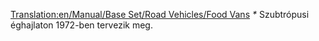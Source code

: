 [[Translation:en/Manual/Base Set/Road Vehicles/Food Vans]]
{{hu/Navbox Közúti járművek}}
{{hu/Közúti járművek|name     = Foster ételszállító
  |img      =en/Foster Food Van.png|price    = £4,592 ($9,184)  
  |speed    = 30 mph (48 km/h)
  |annual   = £421 ($842)
  |designed = 1935
  |life     = 15
  |capacity = 17 tonna [[hu/Manual/Base Set/Cargos/Étel|étel]]
}}
{{hu/Közúti járművek|name     = Perry ételszállító
  |img      =en/Perry Food Van.png|price    = £5,494 ($10,988)  
  |speed    = 55 mph (88 km/h)
  |annual   = £787 ($1,574)
  |designed = 1971''*''
  |life     = 15
  |capacity = 20 tonna [[hu/Manual/Base Set/Cargos/Étel|étel]]
}}
''*'' Szubtrópusi éghajlaton 1972-ben tervezik meg.
{{hu/Közúti járművek|name     = Chippy ételszállító
  |img      =en/Chippy Food Van.png|price    = £5,904 ($11,808)  
  |speed    = 70 mph (112 km/h)
  |annual   = £1,125 ($2,250)
  |designed = 2004
  |life     = 15
  |capacity = 22 tonna [[hu/Manual/Base Set/Cargos/Étel|étel]]
}}